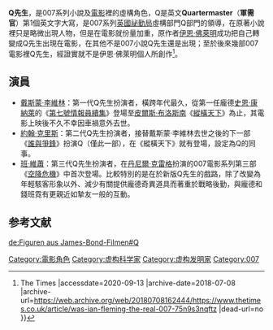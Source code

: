 '''Q先生'''，是007系列小說及[[詹姆士·龐德系列電影|電影]]裡的虛構角色，Q是英文'''Quartermaster'''（'''軍需官'''）第1個英文字大寫，是007系列[[軍情六處|英國祕勤局]]虛構部門Q部門的領導，在原著小說裡只是略微出現人物，但是在電影就份量加重，原作者[[伊恩·佛萊明|伊恩·佛萊明]]成功把自己轉變成Q先生出現在電影，在其他不是007小說Q先生還是出現；至於後來幾部007電影裡Q先生，經證實就不是伊恩·佛萊明個人所創作<ref>{{Cite web |url=https://www.thetimes.co.uk/article/was-ian-fleming-the-real-007-75n9s3nqftz |title=Was Ian Fleming the real 007? {{!}} The Times |accessdate=2020-09-13 |archive-date=2018-07-08 |archive-url=https://web.archive.org/web/20180708162444/https://www.thetimes.co.uk/article/was-ian-fleming-the-real-007-75n9s3nqftz |dead-url=no }}</ref>。

==演員==
* [[戴斯蒙·李維林|戴斯蒙·李維林]]：第一代Q先生扮演者，橫跨年代最久，從第一任龐德[[史恩·康納萊|史恩·康納萊]]的《[[第七號情報員續集|第七號情報員續集]]》登場至[[皮爾斯·布洛斯南|皮爾斯·布洛斯南]]《[[007：縱橫天下|縱橫天下]]》為止，其電影上映後不久不幸因車禍意外去世。
* [[約翰·克里斯|約翰·克里斯]]：第二代Q先生扮演者，接替戴斯蒙·李維林去世之後的下一部《[[007：誰與爭鋒|誰與爭鋒]]》扮演Q（僅此一部），在《縱橫天下》就有登場，設定為Q的同事。
* [[班·維蕭|班·維蕭]]：第三代Q先生扮演者，在[[丹尼爾·克雷格|丹尼爾·克雷格]]扮演的007電影系列第三部《[[007：空降危機|空降危機]]》中首次登場。比較特別的是在於新版Q先生的戲路，除了改變為年輕駭客形象以外、減少有關提供龐德奇異道具而著重於戰略後勤，與龐德和錢班霓有更親近如摯友一般的互動。


==参考文献==
<div class="references-small">
<references></references>
</div>

{{电影小作品}}

[[Category:電影角色|Category:電影角色]]
[[Category:虚构科学家|Category:虚构科学家]]
[[Category:虚构发明家|Category:虚构发明家]]
[[Category:007|Category:007]]

[[de:Figuren_aus_James-Bond-Filmen#Q|de:Figuren aus James-Bond-Filmen#Q]]